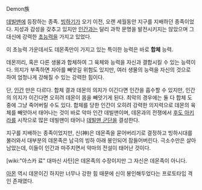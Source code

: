 Demon族

[[데빌맨]]에 등장하는 종족. [[빙하기]]가 오기 이전, 오랜 세월동안 지구를 지배하던 종족이었다. 지성과 감성을 갖추고 있지만 [[인간]]과는 달리 과학 문명을 발전시키지는 않았으며 그 대신에 강력한 [[초능력]]을 가지고 있었다.

이 초능력 가운데서도 데몬족만이 가지고 있는 특이한 능력은 바로 '''합체''' 능력.

데몬끼리, 혹은 다른 생물과 합체하여 그 육체와 능력을 자신과 결합시킬 수 있는 능력이다. 의지가 부족하면 자아를 빼앗길 위험도 있지만, 여러 생물의 능력을 자신의 것으로 하여 엄청나게 강해질 수 있는 강력한 힘이다.

단, [[인간]] 만은 다르다. 합체 결과 데몬의 의지가 이긴다면 인간을 흡수할 수 있지만, 인간의 의지가 이긴다면 오히려 데몬이 몸을 빼앗기게 된다. 최악의 경우에는 둘 다 합체 도중에 그냥 죽어버릴 수도 있다. 합체를 당한 인간이 오히려 강력한 의지력으로 데몬의 육체를 빼앗아서 태어나는 것이 바로 악마 인간 데빌맨이며, 데몬과의 전쟁에서 [[후도 아키라]]를 시작으로 많은 데빌맨이 태어나 [[데빌맨 군단]]을 결성한다.

지구를 지배하는 종족이었지만, 신(神)은 데몬족을 묻어버리기로 결정하고 빙하시대를 불러와서 대부분의 데몬족은 남극의 빙하 아래 봉인되어 잠들어버린다. 극소수만은 살아 남았는데, 이들이 인간과 마주치면서 악마의 전설이 태어난 것이다.

[wiki:"아스카 료" 대마신 사탄]은 데몬족의 수장이지만 그 자신은 데몬족이 아니다.

[[아몬]] 역시 데몬이긴 하지만 너무나 강한 힘 때문에 신이 봉인해두었다는 프로토타입 격인 존재였다.
